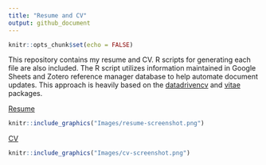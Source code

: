 ```yaml
---
title: "Resume and CV"
output: github_document
---
```


```r
knitr::opts_chunk$set(echo = FALSE)
```


This repository contains my resume and CV. R scripts for generating each file are also included. The R script utilizes information maintained in Google Sheets and Zotero reference manager database to help automate document updates. This approach is heavily based on the [datadrivencv](https://github.com/nstrayer/datadrivencv) and [vitae](https://github.com/mitchelloharawild/vitae) packages.

[Resume](https://github.com/mps9506/CV-RMD/raw/master/Resume/Schramm_Resume.pdf)

```r
knitr::include_graphics("Images/resume-screenshot.png")
```

[CV](https://github.com/mps9506/CV-RMD/raw/master/CV/schramm-cv-long.pdf)

```r
knitr::include_graphics("Images/cv-screenshot.png")
```


